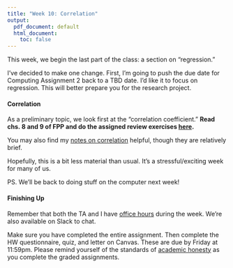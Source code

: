 ```yaml
---
title: "Week 10: Correlation"
output:
  pdf_document: default
  html_document:
    toc: false
---
```



This week, we begin the last part of the class: a section on "regression."

I've decided to make one change. First, I'm going to push the due date for Computing Assignment 2 back to a TBD date. I'd like it to focus on regression. This will better prepare you for the research project.

#### Correlation

As a preliminary topic, we look first at the "correlation coefficient." **Read chs. 8 and 9 of FPP and do the assigned review exercises [here](fpp-exercises.html).**

You may also find my [notes on correlation](https://pos3713ri.github.io/notes/correlation-coefficient.html) helpful, though they are relatively brief.

Hopefully, this is a bit less material than usual. It's a stressful/exciting week for many of us.

PS. We'll be back to doing stuff on the computer next week! 


#### Finishing Up

Remember that both the TA and I have [office hours](https://canvas.fsu.edu/courses/133680/pages/zoom-office-hours) during the week. We're also available on Slack to chat. 

Make sure you have completed the entire assignment. Then complete the HW questionnaire, quiz, and letter on Canvas. These are due by Friday at 11:59pm. Please remind yourself of the standards of [academic honesty](honesty.html) as you complete the graded assignments.


